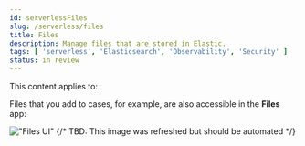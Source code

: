 ```yaml
---
id: serverlessFiles
slug: /serverless/files
title: Files
description: Manage files that are stored in Elastic.
tags: [ 'serverless', 'Elasticsearch', 'Observability', 'Security' ]
status: in review
---
```



<InReview />

This content applies to: <DocBadge template="elasticsearch" slug="/serverless/elasticsearch/what-is-elasticsearch-serverless" /> <DocBadge template="observability" slug="/serverless/observability/what-is-observability-serverless" /> <DocBadge template="security" slug="/serverless/security/what-is-security-serverless" /> 

Files that you add to cases, for example, are also accessible in the **Files** app:

!["Files UI"](images/file-management.png)
{/* TBD: This image was refreshed but should be automated */}